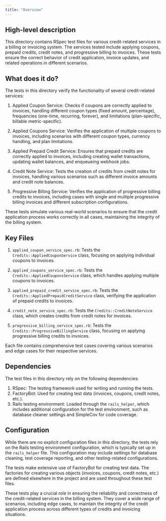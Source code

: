 ```yaml
---
title: "Overview"
---
```


## High-level description
This directory contains RSpec test files for various credit-related services in a billing or invoicing system. The services tested include applying coupons, prepaid credits, credit notes, and progressive billing to invoices. These tests ensure the correct behavior of credit application, invoice updates, and related operations in different scenarios.

## What does it do?
The tests in this directory verify the functionality of several credit-related services:

1. Applied Coupon Service: Checks if coupons are correctly applied to invoices, handling different coupon types (fixed amount, percentage), frequencies (one-time, recurring, forever), and limitations (plan-specific, billable metric-specific).

2. Applied Coupons Service: Verifies the application of multiple coupons to invoices, including scenarios with different coupon types, currency handling, and plan limitations.

3. Applied Prepaid Credit Service: Ensures that prepaid credits are correctly applied to invoices, including creating wallet transactions, updating wallet balances, and enqueueing webhook jobs.

4. Credit Note Service: Tests the creation of credits from credit notes for invoices, handling various scenarios such as different invoice amounts and credit note balances.

5. Progressive Billing Service: Verifies the application of progressive billing credits to invoices, including cases with single and multiple progressive billing invoices and different subscription configurations.

These tests simulate various real-world scenarios to ensure that the credit application process works correctly in all cases, maintaining the integrity of the billing system.

## Key Files

1. `applied_coupon_service_spec.rb`: Tests the `Credits::AppliedCouponService` class, focusing on applying individual coupons to invoices.

2. `applied_coupons_service_spec.rb`: Tests the `Credits::AppliedCouponsService` class, which handles applying multiple coupons to invoices.

3. `applied_prepaid_credit_service_spec.rb`: Tests the `Credits::AppliedPrepaidCreditService` class, verifying the application of prepaid credits to invoices.

4. `credit_note_service_spec.rb`: Tests the `Credits::CreditNoteService` class, which creates credits from credit notes for invoices.

5. `progressive_billing_service_spec.rb`: Tests the `Credits::ProgressiveBillingService` class, focusing on applying progressive billing credits to invoices.

Each file contains comprehensive test cases covering various scenarios and edge cases for their respective services.

## Dependencies
The test files in this directory rely on the following dependencies:

1. RSpec: The testing framework used for writing and running the tests.
2. FactoryBot: Used for creating test data (invoices, coupons, credit notes, etc.).
3. Rails testing environment: Loaded through the `rails_helper`, which includes additional configuration for the test environment, such as database cleaner settings and SimpleCov for code coverage.

## Configuration
While there are no explicit configuration files in this directory, the tests rely on the Rails testing environment configuration, which is typically set up in the `rails_helper` file. This configuration may include settings for database cleaning, test coverage reporting, and other testing-related configurations.

The tests make extensive use of FactoryBot for creating test data. The factories for creating various objects (invoices, coupons, credit notes, etc.) are defined elsewhere in the project and are used throughout these test files.

These tests play a crucial role in ensuring the reliability and correctness of the credit-related services in the billing system. They cover a wide range of scenarios, including edge cases, to maintain the integrity of the credit application process across different types of credits and invoicing situations.